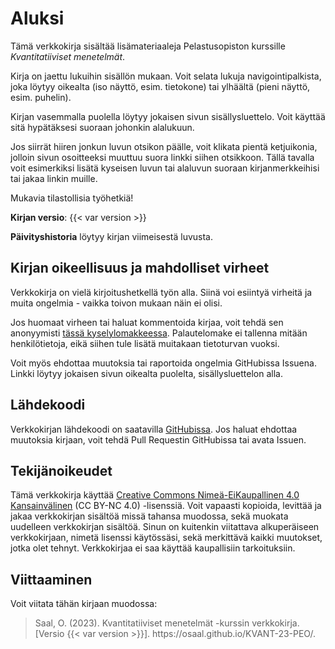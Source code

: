 # Aluksi {#sec-aluksi .unnumbered}

Tämä verkkokirja sisältää lisämateriaaleja Pelastusopiston kurssille *Kvantitatiiviset menetelmät*.

Kirja on jaettu lukuihin sisällön mukaan. Voit selata lukuja navigointipalkista, joka löytyy oikealta (iso näyttö, esim. tietokone) tai ylhäältä (pieni näyttö, esim. puhelin).

Kirjan vasemmalla puolella löytyy jokaisen sivun sisällysluettelo. Voit käyttää sitä hypätäksesi suoraan johonkin alalukuun.

Jos siirrät hiiren jonkun luvun otsikon päälle, voit klikata pientä ketjuikonia, jolloin sivun osoitteeksi muuttuu suora linkki siihen otsikkoon. Tällä tavalla voit esimerkiksi lisätä kyseisen luvun tai alaluvun suoraan kirjanmerkkeihisi tai jakaa linkin muille. 

Mukavia tilastollisia työhetkiä!

**Kirjan versio**: {{< var version >}}

**Päivityshistoria** löytyy kirjan viimeisestä luvusta.

## Kirjan oikeellisuus ja mahdolliset virheet {#sec-kirjan-oikeellisuus-ja-mahdolliset-virheet}

Verkkokirja on vielä kirjoitushetkellä työn alla. Siinä voi esiintyä virheitä ja muita ongelmia - vaikka toivon mukaan näin ei olisi.

Jos huomaat virheen tai haluat kommentoida kirjaa, voit tehdä sen anonyymisti [tässä kyselylomakkeessa](https://forms.gle/mVGjJKzTMVhhXoxX8). Palautelomake ei tallenna mitään henkilötietoja, eikä siihen tule lisätä muitakaan tietoturvan vuoksi.

Voit myös ehdottaa muutoksia tai raportoida ongelmia GitHubissa Issuena. Linkki löytyy jokaisen sivun oikealta puolelta, sisällysluettelon alla.

## Lähdekoodi

Verkkokirjan lähdekoodi on saatavilla [GitHubissa](https://github.com/osaal/KVANT-23-PEO). Jos haluat ehdottaa muutoksia kirjaan, voit tehdä Pull Requestin GitHubissa tai avata Issuen.

## Tekijänoikeudet {#sec-tekijänoikeudet}

Tämä verkkokirja käyttää [Creative Commons Nimeä-EiKaupallinen 4.0 Kansainvälinen](https://creativecommons.org/licenses/by-nc/4.0/deed.fi) (CC BY-NC 4.0) -lisenssiä. Voit vapaasti kopioida, levittää ja jakaa verkkokirjan sisältöä missä tahansa muodossa, sekä muokata uudelleen verkkokirjan sisältöä. Sinun on kuitenkin viitattava alkuperäiseen verkkokirjaan, nimetä lisenssi käytössäsi, sekä merkittävä kaikki muutokset, jotka olet tehnyt. Verkkokirjaa ei saa käyttää kaupallisiin tarkoituksiin.

## Viittaaminen {#sec-viittaaminen-kirja}

Voit viitata tähän kirjaan muodossa:

> Saal, O. (2023). Kvantitatiiviset menetelmät -kurssin verkkokirja. \[Versio {{< var version >}}\]. https://osaal.github.io/KVANT-23-PEO/.
